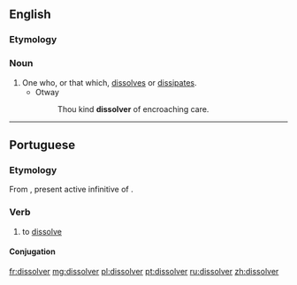==English==

===Etymology===
{{suffix|dissolve|er|lang=en}}

===Noun===
{{en-noun}}

# One who, or that which, [[dissolve]]s or [[dissipate]]s.
#* Otway
#*: Thou kind '''dissolver''' of encroaching care.

----

==Portuguese==

===Etymology===
From {{etyl|la|pt}} {{term|dissolvere|lang=la}}, present active infinitive of {{m|la|dissolvō}}.

===Verb===
{{pt-verb|dissolv|er}}

# to [[dissolve]]

====Conjugation====
{{pt-conj|dissolv|er}}

[[fr:dissolver]]
[[mg:dissolver]]
[[pl:dissolver]]
[[pt:dissolver]]
[[ru:dissolver]]
[[zh:dissolver]]